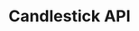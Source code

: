 ---
title: "Candlestick API"
description: "Fetches historical candlestick data for a market identified by `condition_id`, over a specified interval."
openapi: "GET /polymarket/candlesticks/{condition_id}"
---